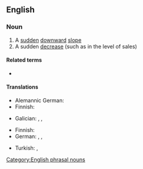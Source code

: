 {{also|dropoff|drop off}}

==English==

===Noun===
{{en-noun|head=[[drop]]-[[off]]}}

# A [[sudden]] [[downward]] [[slope]]
# A sudden [[decrease]] (such as in the level of sales)

====Related terms====
* {{l|en|drop off}}

====Translations====
{{trans-top|sudden downward slope}}
* Alemannic German: {{t|gsw|Felli|f}}
* Finnish: {{t+|fi|pudotus}}
{{trans-mid}}
* Galician: {{t+|gl|caída|f}}, {{t|gl|noiro|m}}, {{t|gl|terraplén|m}}
{{trans-bottom}}

{{trans-top|sudden decrease}}
* Finnish: {{t+|fi|pudotus}}
* German: {{t+|de|Abnahme|f}}, {{t+|de|Minderung|f}}, {{t+|de|Rückgang|m}}
{{trans-mid}}
* Turkish: {{t+|tr|azalma}}, {{t+|tr|gerileme}}
{{trans-bottom}}
[[Category:English phrasal nouns]]